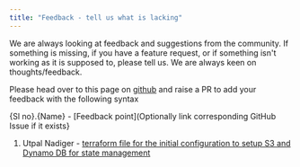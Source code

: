 ```yaml
---
title: "Feedback - tell us what is lacking"
---
```


We are always looking at feedback and suggestions from the community. If something is missing, if you have a feature request, or if something isn't working as it is supposed to,
please tell us. We are always keen on thoughts/feedback.

Please head over to this page on [github](https:github.com/diggerhq/digger/docs/readme/feedback) and raise a PR to add your feedback with the following syntax

{Sl no}.{Name} - [Feedback point](Optionally link corresponding GitHub Issue if it exists}

1. Utpal Nadiger - [terraform file for the initial configuration to setup S3 and Dynamo DB for state management](https://github.com/diggerhq/digger/issues/206)
